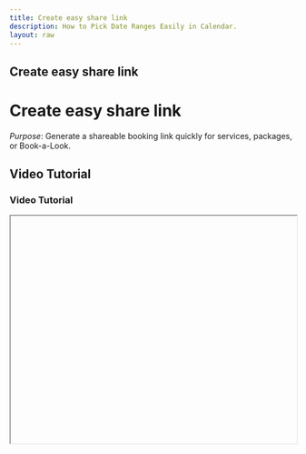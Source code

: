```yaml
---
title: Create easy share link
description: How to Pick Date Ranges Easily in Calendar.
layout: raw
---
```



<div className="mdx-content">

## Create easy share link

<h1 className="text-3xl font-bold text-gray-900 mb-4">Create easy share link</h1>  

*Purpose*: Generate a shareable booking link quickly for services, packages, or Book-a-Look.

## Video Tutorial

<h3 className="text-xl font-medium text-gray-800 mb-2">Video Tutorial</h3>

<iframe
  width="100%"
  height="400"
  title="Create Easy Share tutorial"
  allowFullScreen
  className="rounded-lg"
/>

---

## Steps:

<h2 className="text-2xl font-semibold text-gray-800 mt-8 mb-4">Step-by-step Instructions</h2>

❶ **Go to the Promote Page**  
Click on **“Promote”** in the side menu and go to the **“Easy Share”** tab.

❷ **Click Add**  
Tap the **Add** button at the top right to start creating a link.

❸ **Choose the Venue**  
Select the appropriate **venue** where the services are offered.

❹ **Select What to Share**  
Pick the **services**, **packages**, or **Book-a-Look** options you'd like to include.

❺ **Create the Link**  
Click **“Add Easy Share”** to instantly generate a shareable link.

❻ **Share It**  
Use this link in messages or post it directly to social media platforms.

---

**Tip for First-Time Users**:  
This is a fast way to let clients book without browsing through your full profile.

<div className="space-y-4 mt-6">

<div className="my-10 border-t border-gray-200" />

## More questions about this

<h3 className="text-xl font-semibold text-black mb-4 mt-10"> More questions about this?</h3>
</div>
<div className="space-y-4 mt-6">
  <details className="bg-white rounded-md p-4 border border-gray-300">
  <summary
    className="font-medium text-base text-gray-900"
    style={{
      backgroundColor: 'transparent',
      outline: 'none',
      cursor: 'pointer',
      userSelect: 'none',
      listStyle: 'none',
    }}
  >Can I edit the link later?</summary>
   <p className="mt-2 text-sm text-gray-700">
      You’ll need to delete and create a new one if you'd like to make changes.
    </p>
  </details>

  <details className="bg-white rounded-md p-4 border border-gray-300">
  <summary
    className="font-medium text-base text-gray-900"
    style={{
      backgroundColor: 'transparent',
      outline: 'none',
      cursor: 'pointer',
      userSelect: 'none',
      listStyle: 'none',
    }}
  >Is there a limit to how many I can create?</summary>
    <p className="mt-2 text-sm text-gray-700">
      No, you can create as many as you need.
    </p>
  </details>
</div>
</div>

---

<div className="space-y-4 mt-6">

<div className="my-10 border-t border-gray-200" />

<div className="mdx-content mt-10">

Was this article helpful?

<div style={{ display: 'flex', gap: '1rem' }}>
  <button style={{ padding: '0.5rem', borderRadius: '9999px', backgroundColor: '#f0f0f0' }}>
    <FaThumbsUp/>
  </button>
  <button style={{ padding: '0.5rem', borderRadius: '9999px', backgroundColor: '#f0f0f0' }}>
    <FaThumbsDown/>
  </button>
</div>
</div>

---
</div>
